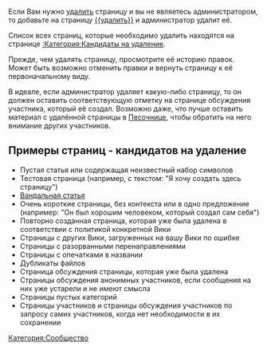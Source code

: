 Если Вам нужно [[Справка:Удаление|удалить]] страницу и вы не являетесь администратором, то добавьте на страницу [[Шаблон:Удалить|<nowiki>{{удалить}}</nowiki>]] и администратор удалит её.

Список всех страниц, которые необходимо удалить находятся на странице [[:Категория:Кандидаты на удаление]].

Прежде, чем удалять страницу, просмотрите её историю правок. Может быть возможно отменить правки и вернуть страницу к её первоначальному виду.

В идеале, если администратор удаляет какую-либо страницу, то он должен оставить соответствующую отметку на странице обсуждения участника, который её создал. Возможно даже, что лучше оставить материал с удалённой страницы в [[Project:Песочница|Песочнице]], чтобы обратить на него внимание других участников.

== Примеры страниц - кандидатов на удаление ==
* Пустая статья или содержащая неизвестный набор символов
* Тестовая страница (например, с текстом: "Я хочу создать здесь страницу")
* [[Справка:Вандализм|Вандальная статья]]
* Очень короткие страницы, без контекста или в одно предложение (например: "Он был хорошим человеком, который создал сам себя")
* Повторно созданная страница, которая уже была удалена в соответствии с политикой конкретной Вики
* Страницы с других Вики, загруженных на вашу Вики по ошибке
* Страницы с разорванными перенаправлениями
* Страницы с опечатками в названии
* Дубликаты файлов
* Страница обсуждения страницы, которая уже была удалена
* Страницы обсуждения анонимных участников, если сообщения на них уже устарели и не имеют смысла
* Страницы пустых категорий
* Страницы участников и страницы обсуждения участников по запросу самих участников, когда нет необходимости в их сохранении

[[Категория:Сообщество]]